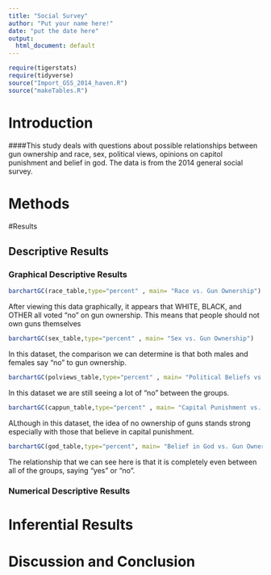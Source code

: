 ```yaml
---
title: "Social Survey"
author: "Put your name here!"
date: "put the date here"
output:
  html_document: default
---
```


```r
require(tigerstats)
require(tidyverse)
source("Import_GSS_2014_haven.R")
source("makeTables.R")
```
<!-- We recommend you use git branches -- create a separate branch for each major section i.e. Introduction, Methods, Results, Inferential Results, and Discussion and Conclusions - leave the YAML block untouched until the final merge where you put in your own name !-->

# Introduction

<!--In this section you explain what you are trying to show.  Where did the data come from?  What is the research or other question you are trying to answer?!-->   

####This study deals with questions about possible relationships between gun ownership and race, sex, political views, opinions on capitol punishment and belief in god. The data is from the 2014 general social survey.



# Methods

<!--Decide on your methods:  use "variable analysis" or other appropriate descriptors.  Make sure to choose at least one graphical method and at least one numerical method.!-->

#Results

<!--Divide this section into two sub-sections:  One for your descriptive  results and one for your inferential results.!-->

## Descriptive Results

### Graphical Descriptive Results

<!--Graphical results here.  Make sure to show your code.  Provide appropriate labels for axes, giving units if possible, and provide a good title for the graph, too.  Use the graphical results to describe the patterns if any that exist in the data as focused toward the research question!-->
```r
barchartGC(race_table,type="percent" , main= "Race vs. Gun Ownership")
```
After viewing this data graphically, it appears that WHITE, BLACK, and OTHER all voted “no” on gun ownership. This means that people should not own guns themselves

```r
barchartGC(sex_table,type="percent" , main= "Sex vs. Gun Ownership")
```
In this dataset, the comparison we can determine is that both males and females say “no” to gun ownership.

```r
barchartGC(polviews_table,type="percent" , main= "Political Beliefs vs. Gun Ownership")
```
In this dataset we are still seeing a lot of “no” between the groups.

```r
barchartGC(cappun_table,type="percent" , main= "Capital Punishment vs. Gun Ownership")
```
ALthough in this dataset, the idea of no ownership of guns stands strong especially with those that believe in capital punishment.

```r
barchartGC(god_table,type="percent", main= "Belief in God vs. Gun Ownership")
```
The relationship that we can see here is that it is completely even between all of the groups, saying “yes” or “no”.

### Numerical Descriptive Results

<!--Numerical results go here. Use the numerical results to describe the patterns if any that exist in the data as focused toward the research question!-->

# Inferential Results

<!--State hypothesis clearly.  Make sure your discussion of the inferential test covers all the aspects that the test output produces, such as test statistic, p-value etc.  Make a decision about the null hypothesis, explain the assumptions on which the selected test/procedure was based, and why the chosen procedure satisfys the assumptions and is appropriate to answer the research question!-->


# Discussion and Conclusion

<!--Discussion and conclusion here.  If you found a relationship be sure to consider whether the relationship occurs because one of the variables causes the other, or whether they perhasps are related for some other reason.  Watch the chapter 6 videos from the GeorgeTown videos collection.!-->
